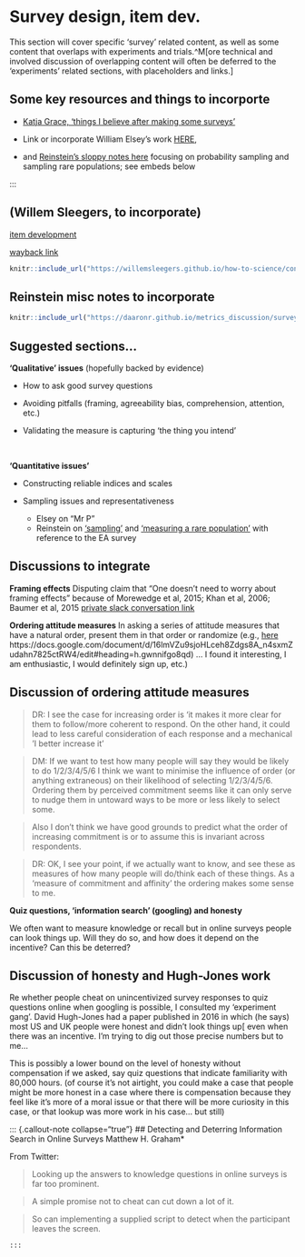 # Survey design, item dev. {#surveydesign}

This section will cover specific 'survey' related content, as well as some content that overlaps with experiments and trials.^M[ore technical and involved discussion of overlapping content will often be deferred to the 'experiments' related sections, with placeholders and links.]


## Some key resources and things to incorporte


- [Katja Grace, 'things I believe after making some surveys'](https://www.lesswrong.com/posts/oyKzz7bvcZMEPaDs6/survey-advice)


-  Link or incorporate William Elsey's work [HERE](https://willemsleegers.github.io/how-to-science/content/methodology/survey-design/),

- and [Reinstein's sloppy notes here](https://daaronr.github.io/metrics_discussion/surveys.html) focusing on probability sampling and sampling rare populations; see embeds below

:::


## (Willem Sleegers, to incorporate)

[item development](https://willemsleegers.github.io/how-to-science/content/methodology/survey-design/item-development.html)

[wayback link](https://web.archive.org/web/20220630084700/https://willemsleegers.github.io/how-to-science/content/methodology/survey-design/item-development.html)

```r

knitr::include_url("https://willemsleegers.github.io/how-to-science/content/methodology/survey-design/item-development.html")

```

## Reinstein misc notes to incorporate {-}

```r

knitr::include_url("https://daaronr.github.io/metrics_discussion/surveys.html")

```

## Suggested sections...

**'Qualitative' issues** (hopefully backed by evidence)

- How to ask good survey questions

- Avoiding pitfalls (framing, agreeability bias, comprehension, attention,  etc.)

- Validating the measure is capturing 'the thing you intend'

\

**'Quantitative issues'**

- Constructing reliable indices and scales

- Sampling issues and representativeness
   - Elsey on "Mr P"
   - Reinstein on ['sampling'](https://daaronr.github.io/metrics_discussion/surveys.html#survey-samplingintake) and ['measuring a rare population'](https://daaronr.github.io/metrics_discussion/surveys.html#jazz-case) with reference to the EA survey

## Discussions to integrate

**Framing effects**  Disputing claim that "One doesn't need to worry about framing effects" because of Morewedge et al, 2015; Khan et al, 2006; Baumer et al, 2015 [private slack conversation link](https://rethinkpriorities.slack.com/archives/G01962YABHB/p1655407493604669)


**Ordering attitude measures** In asking a series of attitude measures that have a natural order, present them in that order or randomize (e.g., [here](https://docs.google.com/document/d/16lmVZu9sjoHLceh8Zdgs8A_n4sxmZudahn7825ctRW4/edit#heading=h.gwnnifgo8qd)  https://docs.google.com/document/d/16lmVZu9sjoHLceh8Zdgs8A_n4sxmZudahn7825ctRW4/edit#heading=h.gwnnifgo8qd) ... I found it interesting, I am enthusiastic, I would definitely sign up, etc.)


::: {.callout-note collapse="true"}
## Discussion of ordering attitude measures
> DR:   I see the case for increasing order is 'it makes it more clear for them to follow/more coherent to respond.  On the other hand, it could lead to less careful consideration of each response and a mechanical 'I better increase it'

> DM: If we want to test how many people will say they would be likely to do 1/2/3/4/5/6 I think we want to minimise the influence of order (or anything extraneous) on their likelihood of selecting 1/2/3/4/5/6. Ordering them by perceived commitment seems like it can only serve to nudge them in untoward ways to be more or less likely to select some.

> Also I don't think we have good grounds to predict what the order of increasing commitment is or to assume this is invariant across respondents.

> DR: OK, I see your point, if we actually  want to know, and see these as measures of how many people will do/think each of these things. As a 'measure of commitment and affinity' the ordering makes some sense to me.

:::


**Quiz questions, 'information search' (googling) and honesty**

We often want to measure knowledge or recall but in online surveys people can look things up. Will they do so, and how does it depend on the incentive? Can this be deterred?

::: {.callout-note collapse="true"}
## Discussion of honesty and Hugh-Jones work

  Re whether people cheat on unincentivized survey responses to quiz questions online when googling is possible, I consulted my ‘experiment gang’. David Hugh-Jones had a paper published in 2016 in which (he says) most US and UK people were honest and didn’t look things up[ even when there was an incentive.
I’m trying to dig out those precise numbers but to me...

This is possibly a lower bound on the level of honesty without compensation if we asked, say quiz questions that indicate familiarity with 80,000 hours.
(of course it’s not airtight, you could make a case that people might be more honest in a case where there is compensation because they feel like it’s more of a moral issue or that there will be more curiosity in this case, or that lookup was more work in his case… but still)

:::

::: {.callout-note collapse="true"}
## Detecting and Deterring Information Search in Online Surveys Matthew H. Graham*

From Twitter:

> Looking up the answers to knowledge questions in online surveys is far too prominent.

> A simple promise not to cheat can cut down a lot of it.

>  So can implementing a supplied script to detect when the participant leaves the screen.

    :::
